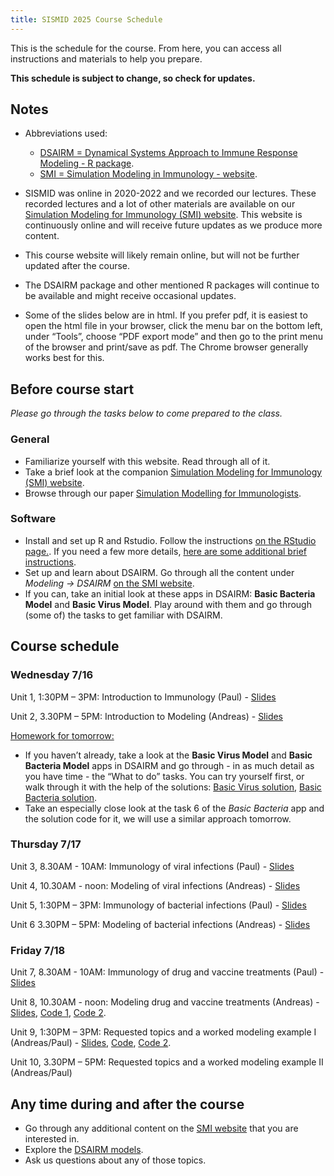 ```yaml
---
title: SISMID 2025 Course Schedule
---
```


This is the schedule for the course. From here, you can access all instructions and materials to help you prepare. 

**This schedule is subject to change, so check for updates.**


## Notes

* Abbreviations used: 
  - [DSAIRM = Dynamical Systems Approach to Immune Response Modeling - R package](https://ahgroup.github.io/DSAIRM/). 
  - [SMI = Simulation Modeling in Immunology - website](https://andreashandel.github.io/SMIcourse/index.html). 


* SISMID was online in 2020-2022 and we recorded our lectures. These recorded lectures and a lot of other materials are available on our [Simulation Modeling for Immunology (SMI) website](https://andreashandel.github.io/SMIcourse/). This website is continuously online and will receive future updates as we produce more content.

* This course website will likely remain online, but will not be further updated after the course.

* The DSAIRM package and other mentioned R packages will continue to be available and might receive occasional updates.

* Some of the slides below are in html. If you prefer pdf, it is easiest to open the html file in your browser, click the menu bar on the bottom left, under "Tools", choose "PDF export mode" and then go to the print menu of the browser and print/save as pdf. The Chrome browser generally works best for this.



## Before course start

_Please go through the tasks below to come prepared to the class._

### General

* Familiarize yourself with this website. Read through all of it.
* Take a brief look at the companion [Simulation Modeling for Immunology (SMI) website](https://andreashandel.github.io/SMIcourse/).
* Browse through our paper [Simulation Modelling for Immunologists](./files/2020-handel-natrevimm.pdf).

### Software

* Install and set up R and Rstudio. Follow the instructions [on the RStudio page.](https://posit.co/download/rstudio-desktop/). If you need a few more details, [here are some additional brief instructions](https://andreashandel.github.io/SMIcourse/R_and_RStudio.html).
- Set up and learn about DSAIRM. Go through all the content under _Modeling -> DSAIRM_ [on the SMI website](https://andreashandel.github.io/SMIcourse/index.html).
* If you can, take an initial look at these apps in DSAIRM: __Basic Bacteria Model__ and __Basic Virus Model__. Play around with them and go through (some of) the tasks to get familiar with DSAIRM.



## Course schedule


### **Wednesday 7/16**

Unit 1, 1:30PM – 3PM: Introduction to Immunology (Paul) - [Slides](slides/2025_Introduction_to_Immunology.pdf){target="_blank"}

Unit 2, 3.30PM – 5PM: Introduction to Modeling (Andreas) - [Slides](slides/2025_Introduction_to_Modeling_Slides.html){target="_blank"}




[Homework for tomorrow:]{.underline}

* If you haven't already, take a look at the __Basic Virus Model__ and __Basic Bacteria Model__ apps in DSAIRM and go through - in as much detail as you have time - the "What to do" tasks. You can try yourself first, or walk through it with the help of the solutions: [Basic Virus solution](https://andreashandel.github.io/SISMID2025/files/basicvirus_solution.html), [Basic Bacteria solution](https://andreashandel.github.io/SISMID2025/files/basicbacteria_solution.html).
* Take an especially close look at the task 6 of the _Basic Bacteria_ app and the solution code for it, we will use a similar approach tomorrow.


### **Thursday 7/17**

Unit 3, 8.30AM - 10AM: Immunology of viral infections (Paul) - [Slides](slides/2025_Viral_Infections.pdf){target="_blank"} 	

Unit 4, 10.30AM - noon: Modeling of viral infections (Andreas) - [Slides](slides/2025_Virus_Models_Slides.html){target="_blank"}	

Unit 5, 1:30PM – 3PM: Immunology of bacterial infections (Paul) - [Slides](slides/2025_Bacterial_Infections.pdf){target="_blank"} 	

Unit 6 3.30PM – 5PM: Modeling of bacterial infections (Andreas) - [Slides](slides/2025_Bacteria_Models_Slides.html){target="_blank"}


### **Friday 7/18**


Unit 7, 8.30AM - 10AM: Immunology of drug and vaccine treatments (Paul) - [Slides](slides/2025_Drug_and_Vaccine_Treatment.pdf){target="_blank"} 	

Unit 8, 10.30AM - noon: Modeling drug and vaccine treatments (Andreas) - [Slides](slides/2025_Vaccines_Drugs_Slides.html){target="_blank"}, [Code 1](code/simulate_pkpdbacteria_ode.R), [Code 2](code/test_pkpdbacteria.R).

Unit 9, 1:30PM – 3PM: Requested topics and a worked modeling example I (Andreas/Paul) - [Slides](slides/2025_Multiscale_Fitting_Project.html){target="_blank"}, [Code](code/multi-scale-model.R), [Code 2](code/test_pkpdbacteria.R).

 Unit 10, 3.30PM – 5PM: Requested topics and a worked modeling example II (Andreas/Paul)




## Any time during and after the course

* Go through any additional content on the [SMI website](https://andreashandel.github.io/SMIcourse/) that you are interested in. 
* Explore the [DSAIRM models](https://ahgroup.github.io/DSAIRM/). 
* Ask us questions about any of those topics.


